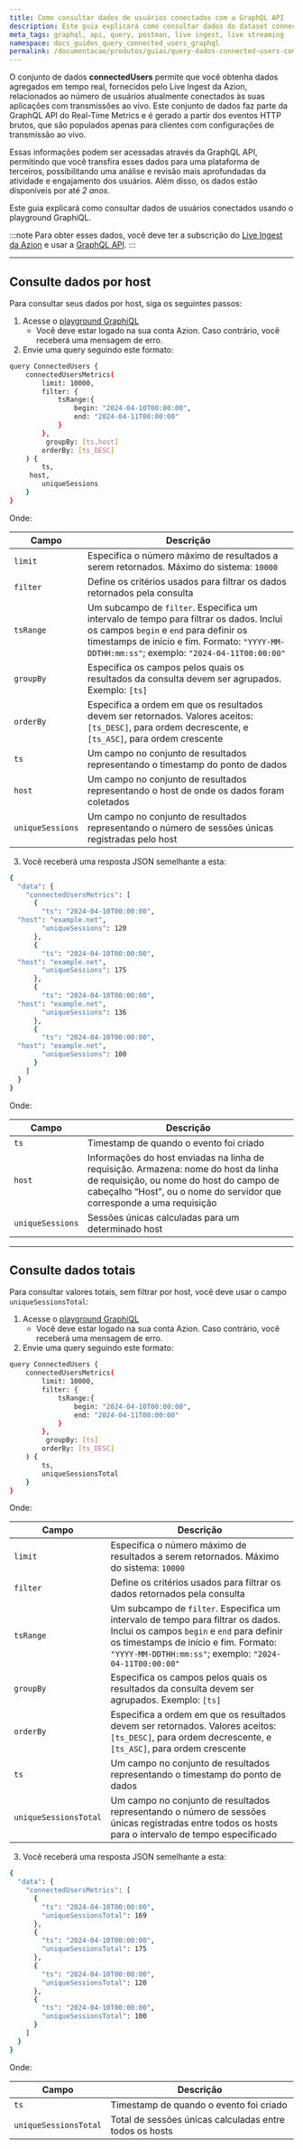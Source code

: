 ```yaml
---
title: Como consultar dados de usuários conectados com a GraphQL API
description: Este guia explicará como consultar dados do dataset connectedUsers usando o playground GraphiQL.
meta_tags: graphql, api, query, postman, live ingest, live streaming
namespace: docs_guides_query_connected_users_graphql
permalink: /documentacao/produtos/guias/query-dados-connected-users-com-graphql/
---
```


O conjunto de dados **connectedUsers** permite que você obtenha dados agregados em tempo real, fornecidos pelo Live Ingest da Azion, relacionados ao número de usuários atualmente conectados às suas aplicações com transmissões ao vivo. Este conjunto de dados faz parte da GraphQL API do Real-Time Metrics e é gerado a partir dos eventos HTTP brutos, que são populados apenas para clientes com configurações de transmissão ao vivo.

Essas informações podem ser acessadas através da GraphQL API, permitindo que você transfira esses dados para uma plataforma de terceiros, possibilitando uma análise e revisão mais aprofundadas da atividade e engajamento dos usuários. Além disso, os dados estão disponíveis por até *2 anos*.

Este guia explicará como consultar dados de usuários conectados usando o playground GraphiQL.

:::note
Para obter esses dados, você deve ter a subscrição do [Live Ingest da Azion](https://www.azion.com/en/solutions/live-streaming-delivery/) e usar a [GraphQL API](/en/documentation/devtools/graphql-api/overview/).
:::

---

## Consulte dados por host

Para consultar seus dados por host, siga os seguintes passos:

1. Acesse o [playground GraphiQL](https://manager.azion.com/metrics/graphql)
    - Você deve estar logado na sua conta Azion. Caso contrário, você receberá uma mensagem de erro.
2. Envie uma query seguindo este formato:

```bash
query ConnectedUsers {
    connectedUsersMetrics(
        limit: 10000,
        filter: {
            tsRange:{
                begin: "2024-04-10T00:00:00",
                end: "2024-04-11T00:00:00"
            }
        },
      	 groupBy: [ts,host]
        orderBy: [ts_DESC]
    ) {
        ts,
	 host,
        uniqueSessions
    }
}
```

Onde:

| Campo | Descrição |
|----------|----------|
| `limit` | Especifica o número máximo de resultados a serem retornados. Máximo do sistema: `10000`   |
| `filter` | Define os critérios usados para filtrar os dados retornados pela consulta |
| `tsRange` | Um subcampo de `filter`. Especifica um intervalo de tempo para filtrar os dados. Inclui os campos `begin` e `end` para definir os timestamps de início e fim. Formato: `"YYYY-MM-DDTHH:mm:ss"`; exemplo: `"2024-04-11T00:00:00"` |
| `groupBy` | Especifica os campos pelos quais os resultados da consulta devem ser agrupados. Exemplo: `[ts]` |
| `orderBy` | Especifica a ordem em que os resultados devem ser retornados. Valores aceitos: `[ts_DESC]`, para ordem decrescente, e `[ts_ASC]`, para ordem crescente |
| `ts` | Um campo no conjunto de resultados representando o timestamp do ponto de dados |
| `host` | Um campo no conjunto de resultados representando o host de onde os dados foram coletados |
| `uniqueSessions` | Um campo no conjunto de resultados representando o número de sessões únicas registradas pelo host |

3. Você receberá uma resposta JSON semelhante a esta:

```bash
{
  "data": {
    "connectedUsersMetrics": [
      {
        "ts": "2024-04-10T00:00:00",
  "host": "example.net",
        "uniqueSessions": 120
      },
      {
        "ts": "2024-04-10T00:00:00",
  "host": "example.net",
        "uniqueSessions": 175
      },
      {
        "ts": "2024-04-10T00:00:00",
  "host": "example.net",
        "uniqueSessions": 136
      },
      {
        "ts": "2024-04-10T00:00:00",
  "host": "example.net",
        "uniqueSessions": 100
      }
    ]
  }
}
```

Onde: 

| Campo | Descrição |
|----------|----------|
| `ts` | Timestamp de quando o evento foi criado |
| `host` | Informações do host enviadas na linha de requisição. Armazena: nome do host da linha de requisição, ou nome do host do campo de cabeçalho “Host”, ou o nome do servidor que corresponde a uma requisição |
| `uniqueSessions` | Sessões únicas calculadas para um determinado host |

---

## Consulte dados totais

Para consultar valores totais, sem filtrar por host, você deve usar o campo `uniqueSessionsTotal`:

1. Acesse o [playground GraphiQL](https://manager.azion.com/metrics/graphql)
    - Você deve estar logado na sua conta Azion. Caso contrário, você receberá uma mensagem de erro.
2. Envie uma query seguindo este formato:

```bash
query ConnectedUsers {
    connectedUsersMetrics(
        limit: 10000,
        filter: {
            tsRange:{
                begin: "2024-04-10T00:00:00",
                end: "2024-04-11T00:00:00"
            }
        },
      	 groupBy: [ts]
        orderBy: [ts_DESC]
    ) {
        ts,
        uniqueSessionsTotal
    }
}
```

Onde:

| Campo | Descrição |
|----------|----------|
| `limit` | Especifica o número máximo de resultados a serem retornados. Máximo do sistema: `10000`   |
| `filter` | Define os critérios usados para filtrar os dados retornados pela consulta |
| `tsRange` | Um subcampo de `filter`. Especifica um intervalo de tempo para filtrar os dados. Inclui os campos `begin` e `end` para definir os timestamps de início e fim. Formato: `"YYYY-MM-DDTHH:mm:ss"`; exemplo: `"2024-04-11T00:00:00"` |
| `groupBy` | Especifica os campos pelos quais os resultados da consulta devem ser agrupados. Exemplo: `[ts]` |
| `orderBy` | Especifica a ordem em que os resultados devem ser retornados. Valores aceitos: `[ts_DESC]`, para ordem decrescente, e `[ts_ASC]`, para ordem crescente |
| `ts` | Um campo no conjunto de resultados representando o timestamp do ponto de dados |
| `uniqueSessionsTotal` | Um campo no conjunto de resultados representando o número de sessões únicas registradas entre todos os hosts para o intervalo de tempo especificado |

3. Você receberá uma resposta JSON semelhante a esta:

```bash
{
  "data": {
    "connectedUsersMetrics": [
      {
        "ts": "2024-04-10T00:00:00",
        "uniqueSessionsTotal": 169
      },
      {
        "ts": "2024-04-10T00:00:00",
        "uniqueSessionsTotal": 175
      },
      {
        "ts": "2024-04-10T00:00:00",
        "uniqueSessionsTotal": 120
      },
      {
        "ts": "2024-04-10T00:00:00",
        "uniqueSessionsTotal": 100
      }
    ]
  }
}
```

Onde: 

| Campo | Descrição |
|----------|----------|
| `ts` | Timestamp de quando o evento foi criado |
| `uniqueSessionsTotal` | Total de sessões únicas calculadas entre todos os hosts |